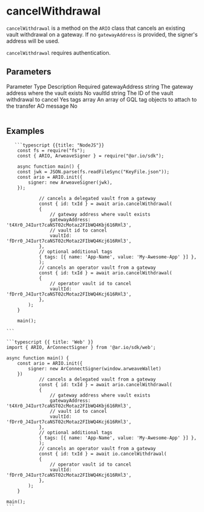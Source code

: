 
<HeroPattern />

# cancelWithdrawal

`cancelWithdrawal` is a method on the `ARIO` class that cancels an existing vault withdrawal on a gateway. If no `gatewayAddress` is provided, the signer's address will be used.

`cancelWithdrawal` requires authentication.

## Parameters

<Table>
  <Table.Head>
    <Table.Row>
      <Table.Header>Parameter</Table.Header>
      <Table.Header>Type</Table.Header>
      <Table.Header>Description</Table.Header>
      <Table.Header>Required</Table.Header>
    </Table.Row>
  </Table.Head>
  <Table.Body>
    <Table.Row>
      <Table.Cell className="font-semibold">gatewayAddress</Table.Cell>
      <Table.Cell>string</Table.Cell>
      <Table.Cell>The gateway address where the vault exists</Table.Cell>
      <Table.Cell>No</Table.Cell>
    </Table.Row>
    <Table.Row>
      <Table.Cell className="font-semibold">vaultId</Table.Cell>
      <Table.Cell>string</Table.Cell>
      <Table.Cell>The ID of the vault withdrawal to cancel</Table.Cell>
      <Table.Cell>Yes</Table.Cell>
    </Table.Row>
    <Table.Row>
      <Table.Cell className="font-semibold">tags</Table.Cell>
      <Table.Cell>array</Table.Cell>
      <Table.Cell>An array of GQL tag objects to attach to the transfer AO message</Table.Cell>
      <Table.Cell>No</Table.Cell>
    </Table.Row>
  </Table.Body>
</Table>

## Examples

<CodeGroup title="cancelWithdrawal">

       ```typescript {{title: "NodeJS"}}
        const fs = require("fs");
        const { ARIO, ArweaveSigner } = require("@ar.io/sdk");

        async function main() {
        const jwk = JSON.parse(fs.readFileSync("KeyFile.json"));
        const ario = ARIO.init({
            signer: new ArweaveSigner(jwk),
        });

                // cancels a delegated vault from a gateway
                const { id: txId } = await ario.cancelWithdrawal(
                {
                    // gateway address where vault exists
                    gatewayAddress: 't4Xr0_J4Iurt7caNST02cMotaz2FIbWQ4Kbj616RHl3',
                    // vault id to cancel
                    vaultId: 'fDrr0_J4Iurt7caNST02cMotaz2FIbWQ4Kcj616RHl3',
                },
                // optional additional tags
                { tags: [{ name: 'App-Name', value: 'My-Awesome-App' }] },
                );
                // cancels an operator vault from a gateway
                const { id: txId } = await ario.cancelWithdrawal(
                {
                    // operator vault id to cancel
                    vaultId: 'fDrr0_J4Iurt7caNST02cMotaz2FIbWQ4Kcj616RHl3',
                },
            );
        }

        main();

    ```

    ```typescript {{ title: 'Web' }}
    import { ARIO, ArConnectSigner } from '@ar.io/sdk/web';

    async function main() {
        const ario = ARIO.init({
            signer: new ArConnectSigner(window.arweaveWallet)
        })
                // cancels a delegated vault from a gateway
                const { id: txId } = await ario.cancelWithdrawal(
                {
                    // gateway address where vault exists
                    gatewayAddress: 't4Xr0_J4Iurt7caNST02cMotaz2FIbWQ4Kbj616RHl3',
                    // vault id to cancel
                    vaultId: 'fDrr0_J4Iurt7caNST02cMotaz2FIbWQ4Kcj616RHl3',
                },
                // optional additional tags
                { tags: [{ name: 'App-Name', value: 'My-Awesome-App' }] },
                );
                // cancels an operator vault from a gateway
                const { id: txId } = await io.cancelWithdrawal(
                {
                    // operator vault id to cancel
                    vaultId: 'fDrr0_J4Iurt7caNST02cMotaz2FIbWQ4Kcj616RHl3',
                },
            );
        }

    main();
    ```

</CodeGroup>